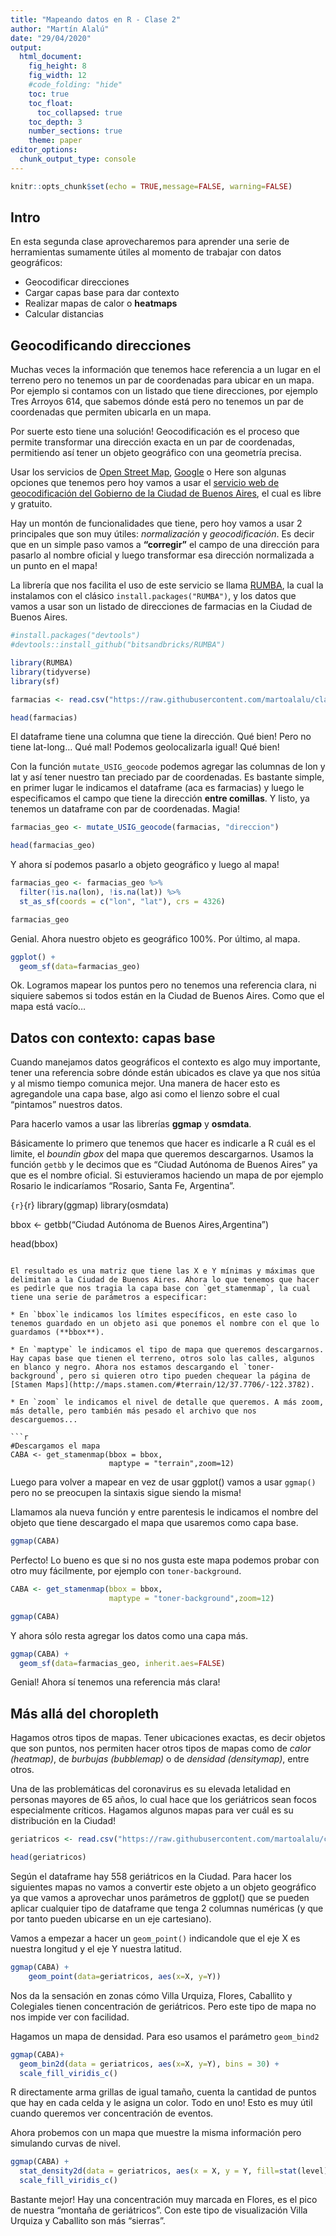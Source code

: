 ```yaml
---
title: "Mapeando datos en R - Clase 2"
author: "Martín Alalú"
date: "29/04/2020"
output: 
  html_document:
    fig_height: 8
    fig_width: 12
    #code_folding: "hide"
    toc: true
    toc_float:
      toc_collapsed: true
    toc_depth: 3
    number_sections: true
    theme: paper
editor_options: 
  chunk_output_type: console
---
```


```r
knitr::opts_chunk$set(echo = TRUE,message=FALSE, warning=FALSE)
```

## Intro

En esta segunda clase aprovecharemos para aprender una serie de herramientas sumamente útiles al momento de trabajar con datos geográficos:

* Geocodificar direcciones 
* Cargar capas base para dar contexto
* Realizar mapas de calor o **heatmaps**
* Calcular distancias


## Geocodificando direcciones

Muchas veces la información que tenemos hace referencia a un lugar en el terreno pero no tenemos un par de coordenadas para ubicar en un mapa. Por ejemplo si contamos con un listado que tiene direcciones, por ejemplo Tres Arroyos 614, que sabemos dónde está pero no tenemos un par de coordenadas que permiten ubicarla en un mapa. 

Por suerte esto tiene una solución! Geocodificación es el proceso que permite transformar una dirección exacta en un par de coordenadas, permitiendo así tener un objeto geográfico con una geometría precisa.

Usar los servicios de [Open Street Map](https://www.r-bloggers.com/introducing-the-nominatim-geocoding-package/), [Google](https://www.r-bloggers.com/geocoding-with-ggmap-and-the-google-api/) o Here son algunas opciones que tenemos pero hoy vamos a usar el [servicio web de geocodificación del Gobierno de la Ciudad de Buenos Aires](http://usig.buenosaires.gob.ar/), el cual es libre y gratuito.

Hay un montón de funcionalidades que tiene, pero hoy vamos a usar 2 principales que son muy útiles: *normalización* y *geocodificación*. Es decir que en un simple paso vamos a **"corregir"** el campo de una dirección para pasarlo al nombre oficial y luego transformar esa dirección normalizada a un punto en el mapa!

La librería que nos facilita el uso de este servicio se llama [RUMBA](https://github.com/bitsandbricks/RUMBA), la cual la instalamos con el clásico `install.packages("RUMBA")`, y los datos que vamos a usar son un listado de direcciones de farmacias en la Ciudad de Buenos Aires.

```r

#install.packages("devtools")
#devtools::install_github("bitsandbricks/RUMBA")

library(RUMBA)
library(tidyverse)
library(sf)

farmacias <- read.csv("https://raw.githubusercontent.com/martoalalu/clase-geo-salud/master/data/farmacias.csv")

head(farmacias)
```

El dataframe tiene una columna que tiene la dirección. Qué bien!
Pero no tiene lat-long... Qué mal!
Podemos geolocalizarla igual! Qué bien!

Con la función `mutate_USIG_geocode` podemos agregar las columnas de lon y lat y así tener nuestro tan preciado par de coordenadas. Es bastante simple, en primer lugar le indicamos el dataframe (aca es farmacias) y luego le especificamos el campo que tiene la dirección **entre comillas**. Y listo, ya tenemos un dataframe con par de coordenadas. Magia!

```r
farmacias_geo <- mutate_USIG_geocode(farmacias, "direccion")

head(farmacias_geo)
```

Y ahora sí podemos pasarlo a objeto geográfico y luego al mapa!

```r
farmacias_geo <- farmacias_geo %>% 
  filter(!is.na(lon), !is.na(lat)) %>% 
  st_as_sf(coords = c("lon", "lat"), crs = 4326)

farmacias_geo
```

Genial. Ahora nuestro objeto es geográfico 100%. Por último, al mapa.

```r
ggplot() +
  geom_sf(data=farmacias_geo)
```

Ok. Logramos mapear los puntos pero no tenemos una referencia clara, ni siquiere sabemos si todos están en la Ciudad de Buenos Aires. Como que el mapa está vacío...

## Datos con contexto: capas base

Cuando manejamos datos geográficos el contexto es algo muy importante, tener una referencia sobre dónde están ubicados es clave ya que nos sitúa y al mismo tiempo comunica mejor. 
Una manera de hacer esto es agregandole una capa base, algo asi como el lienzo sobre el cual "pintamos" nuestros datos.

Para hacerlo vamos a usar las librerías **ggmap** y **osmdata**.

Básicamente lo primero que tenemos que hacer es indicarle a R cuál es el limite, el *boundin gbox* del mapa que queremos descargarnos. Usamos la función `getbb` y le decimos que es "Ciudad Autónoma de Buenos Aires" ya que es el nombre oficial. Si estuvieramos haciendo un mapa de por ejemplo Rosario le indicaríamos "Rosario, Santa Fe, Argentina".

```{r}```{r}
library(ggmap)
library(osmdata)

bbox <- getbb("Ciudad Autónoma de Buenos Aires,Argentina")

head(bbox)
```

El resultado es una matriz que tiene las X e Y mínimas y máximas que delimitan a la Ciudad de Buenos Aires. Ahora lo que tenemos que hacer es pedirle que nos tragia la capa base con `get_stamenmap`, la cual tiene una serie de parámetros a especificar:

* En `bbox`le indicamos los límites específicos, en este caso lo tenemos guardado en un objeto asi que ponemos el nombre con el que lo guardamos (**bbox**).

* En `maptype` le indicamos el tipo de mapa que queremos descargarnos. Hay capas base que tienen el terreno, otros solo las calles, algunos en blanco y negro. Ahora nos estamos descargando el `toner-background`, pero si quieren otro tipo pueden chequear la página de [Stamen Maps](http://maps.stamen.com/#terrain/12/37.7706/-122.3782).

* En `zoom` le indicamos el nivel de detalle que queremos. A más zoom, más detalle, pero también más pesado el archivo que nos descarguemos...

```r
#Descargamos el mapa
CABA <- get_stamenmap(bbox = bbox,
                      maptype = "terrain",zoom=12)
```

Luego para volver a mapear en vez de usar ggplot() vamos a usar `ggmap()` pero no se preocupen la sintaxis sigue siendo la misma!

Llamamos  ala nueva función y entre parentesis le indicamos el nombre del objeto que tiene descargado el mapa que usaremos como capa base.

```r
ggmap(CABA)
```


Perfecto! Lo bueno es que si no nos gusta este mapa podemos probar con otro muy fácilmente, por ejemplo con `toner-background`.

```r
CABA <- get_stamenmap(bbox = bbox,
                      maptype = "toner-background",zoom=12)

ggmap(CABA)
```

Y ahora sólo resta agregar los datos como una capa más.

```r
ggmap(CABA) +
  geom_sf(data=farmacias_geo, inherit.aes=FALSE)
```

Genial! Ahora sí tenemos una referencia más clara!

## Más allá del choropleth

Hagamos otros tipos de mapas. Tener ubicaciones exactas, es decir objetos que son puntos, nos permiten hacer otros tipos de mapas como de *calor (heatmap)*, de *burbujas (bubblemap)* o de *densidad (densitymap)*, entre otros.

Una de las problemáticas del coronavirus es su elevada letalidad en personas mayores de 65 años, lo cual hace que los geriátricos sean focos especialmente críticos.
Hagamos algunos mapas para ver cuál es su distribución en la Ciudad!

```r
geriatricos <- read.csv("https://raw.githubusercontent.com/martoalalu/clase-geo-salud/master/data/geriatricos_caba.csv")

head(geriatricos)
```

Según el dataframe hay 558 geriátricos en la Ciudad.
Para hacer los siguientes mapas no vamos a convertir este objeto a un objeto geográfico ya que vamos a aprovechar unos parámetros de ggplot() que se pueden aplicar cualquier tipo de dataframe que tenga 2 columnas numéricas (y que por tanto pueden ubicarse en un eje cartesiano).

Vamos a empezar a hacer un `geom_point()` indicandole que el eje X es nuestra longitud y el eje Y nuestra latitud.


```r
ggmap(CABA) +
    geom_point(data=geriatricos, aes(x=X, y=Y))
```

Nos da la sensación en zonas cómo Villa Urquiza, Flores, Caballito y Colegiales tienen concentración de geriátricos. Pero este tipo de mapa no nos impide ver con facilidad.

Hagamos un mapa de densidad. Para eso usamos el parámetro `geom_bind2`

```r
ggmap(CABA)+
  geom_bin2d(data = geriatricos, aes(x=X, y=Y), bins = 30) +
  scale_fill_viridis_c()
```

R directamente arma grillas de igual tamaño, cuenta la cantidad de puntos que hay en cada celda y le asigna un color. Todo en uno!
Esto es muy útil cuando queremos ver concentración de eventos.

Ahora probemos con un mapa que muestre la misma información pero simulando curvas de nivel.

```r
ggmap(CABA) +
  stat_density2d(data = geriatricos, aes(x = X, y = Y, fill=stat(level)),geom="polygon")+
  scale_fill_viridis_c()
```

Bastante mejor! Hay una concentración muy marcada en Flores, es el pico de nuestra "montaña de geriátricos". Con este tipo de visualización Villa Urquiza y Caballito son más "sierras".



